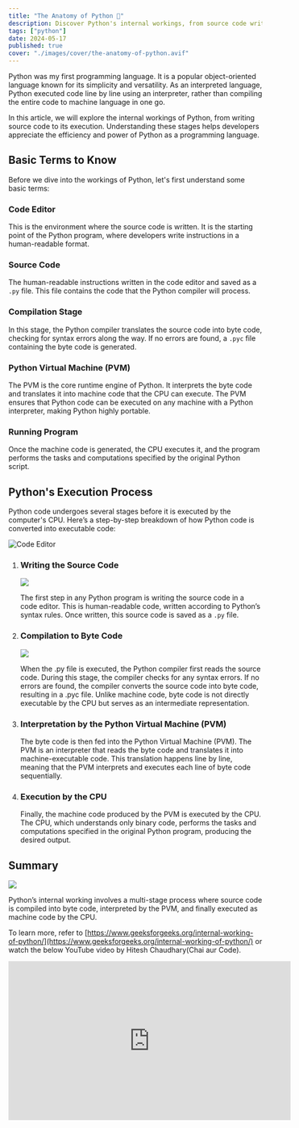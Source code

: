 ```yaml
---
title: "The Anatomy of Python 🐍"
description: Discover Python's internal workings, from source code writing to CPU execution, in this comprehensive guide for developers seeking deeper insights
tags: ["python"]
date: 2024-05-17
published: true
cover: "./images/cover/the-anatomy-of-python.avif"
---
```


Python was my first programming language. It is a popular object-oriented language known for its simplicity and versatility. As an interpreted language, Python executed code line by line using an interpreter, rather than compiling the entire code to machine language in one go.

In this article, we will explore the internal workings of Python, from writing source code to its execution. Understanding these stages helps developers appreciate the efficiency and power of Python as a programming language.

## Basic Terms to Know

Before we dive into the workings of Python, let's first understand some basic terms:

### **Code Editor**

This is the environment where the source code is written. It is the starting point of the Python program, where developers write instructions in a human-readable format.

### **Source Code**

The human-readable instructions written in the code editor and saved as a `.py` file. This file contains the code that the Python compiler will process.

### **Compilation Stage**

In this stage, the Python compiler translates the source code into byte code, checking for syntax errors along the way. If no errors are found, a `.pyc` file containing the byte code is generated.

### **Python Virtual Machine (PVM)**

The PVM is the core runtime engine of Python. It interprets the byte code and translates it into machine code that the CPU can execute. The PVM ensures that Python code can be executed on any machine with a Python interpreter, making Python highly portable.

### **Running Program**

Once the machine code is generated, the CPU executes it, and the program performs the tasks and computations specified by the original Python script.

## Python's Execution Process

Python code undergoes several stages before it is executed by the computer's CPU. Here’s a step-by-step breakdown of how Python code is converted into executable code:

![Code Editor](https://cdn.hashnode.com/res/hashnode/image/upload/v1715955234708/e46fbbb2-e325-4197-ae40-7511d6bfebb9.png)

1. ### Writing the Source Code

   ![](https://live.staticflickr.com/4836/44661017890_eb4f288ffe_b.jpg)

   The first step in any Python program is writing the source code in a code editor. This is human-readable code, written according to Python’s syntax rules. Once written, this source code is saved as a `.py` file.

2. ### Compilation to Byte Code

   ![](https://prepinstadotcom.s3.ap-south-1.amazonaws.com/wp-content/uploads/2020/07/Pythonbyte.webp)

   When the .py file is executed, the Python compiler first reads the source code. During this stage, the compiler checks for any syntax errors. If no errors are found, the compiler converts the source code into byte code, resulting in a .pyc file. Unlike machine code, byte code is not directly executable by the CPU but serves as an intermediate representation.

3. ### **Interpretation by the Python Virtual Machine (PVM)**

   The byte code is then fed into the Python Virtual Machine (PVM). The PVM is an interpreter that reads the byte code and translates it into machine-executable code. This translation happens line by line, meaning that the PVM interprets and executes each line of byte code sequentially.

4. ### Execution by the CPU

   Finally, the machine code produced by the PVM is executed by the CPU. The CPU, which understands only binary code, performs the tasks and computations specified in the original Python program, producing the desired output.

## Summary

![](https://www.devopsschool.com/blog/wp-content/uploads/2020/08/python-virtual-machine.png)

Python’s internal working involves a multi-stage process where source code is compiled into byte code, interpreted by the PVM, and finally executed as machine code by the CPU.

To learn more, refer to [https://www.geeksforgeeks.org/internal-working-of-python/](https://www.geeksforgeeks.org/internal-working-of-python/) or watch the below YouTube video by Hitesh Chaudhary(Chai aur Code).

<iframe
  width="560"
  height="315"
  src="https://www.youtube.com/embed/3HTKc-ZgZbg?si=-I9mzcFKF-TiugI5"
  title="YouTube video player"
  frameborder="0"
  allow="accelerometer; autoplay; clipboard-write; encrypted-media; gyroscope; picture-in-picture; web-share"
  referrerpolicy="strict-origin-when-cross-origin"
  allowfullscreen
></iframe>
